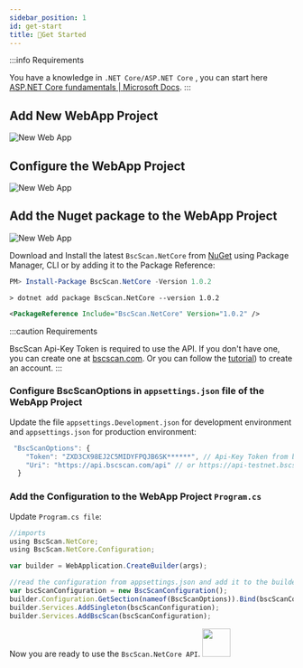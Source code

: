 ```yaml
---
sidebar_position: 1
id: get-start
title: 🐲Get Started
---
```


:::info Requirements

You have a knowledge in `.NET Core/ASP.NET Core` , you can start here [ASP.NET Core fundamentals | Microsoft Docs](https://docs.microsoft.com/en-us/aspnet/core/fundamentals/?view=aspnetcore-6.0&tabs=windows).
:::

## Add New **WebApp Project**

![New Web App](/img/tutorial/bscscan/new-web-project.png)

## Configure the **WebApp Project**

![New Web App](/img/tutorial/bscscan/new-web-project-1.png)

## Add the Nuget package to the **WebApp Project**

![New Web App](/img/tutorial/bscscan/new-web-project-2.png)

Download and Install the latest `BscScan.NetCore` from [NuGet](https://www.nuget.org/packages/BscScan.NetCore/) using Package Manager, CLI or by adding it to the Package Reference:

```powershell
PM> Install-Package BscScan.NetCore -Version 1.0.2
```

```shell
> dotnet add package BscScan.NetCore --version 1.0.2
```

```svg
<PackageReference Include="BscScan.NetCore" Version="1.0.2" />
```

:::caution Requirements

BscScan Api-Key Token is required to use the API.
If you don't have one, you can create one at [bscscan.com](https://bscscan.com/register).
Or you can follow the [tutorial](https://docs.bscscan.com/getting-started/creating-an-account)) to create an account.
:::

### Configure BscScanOptions in `appsettings.json` file of the **WebApp Project**

Update the file `appsettings.Development.json` for development environment and `appsettings.json` for production environment:

```jsx
 "BscScanOptions": {
    "Token": "ZXD3CX98EJ2C5MIDYFPQJB6SK******", // Api-Key Token from bscscan.com 
    "Uri": "https://api.bscscan.com/api" // or https://api-testnet.bscscan.com/ for testnet
  }
```


### Add the Configuration to the **WebApp Project** `Program.cs`

Update `Program.cs file`:

```jsx
//imports
using BscScan.NetCore;
using BscScan.NetCore.Configuration;

var builder = WebApplication.CreateBuilder(args);

//read the configuration from appsettings.json and add it to the builder
var bscScanConfiguration = new BscScanConfiguration();
builder.Configuration.GetSection(nameof(BscScanOptions)).Bind(bscScanConfiguration.BscScanOptions);
builder.Services.AddSingleton(bscScanConfiguration);
builder.Services.AddBscScan(bscScanConfiguration);

```

Now you are ready to use the `BscScan.NetCore API`.
<img src="/img/logo.svg" width="50"/>

